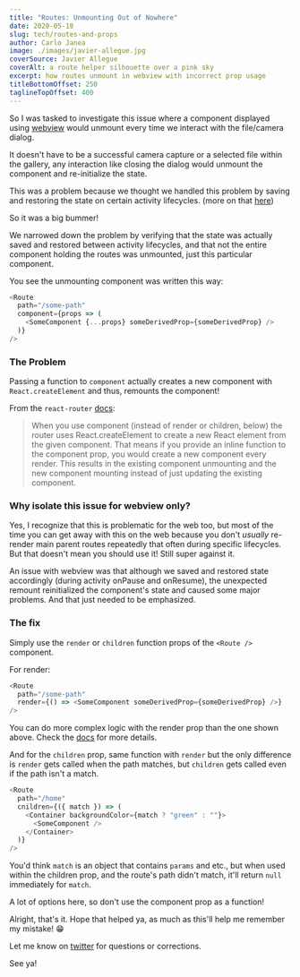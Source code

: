 ```yaml
---
title: "Routes: Unmounting Out of Nowhere"
date: 2020-05-18
slug: tech/routes-and-props
author: Carlo Janea
image: ./images/javier-allegue.jpg
coverSource: Javier Allegue
coverAlt: a route helper silhouette over a pink sky
excerpt: how routes unmount in webview with incorrect prop usage
titleBottomOffset: 250
taglineTopOffset: 400
---
```


So I was tasked to investigate this issue where a component displayed using [webview](https://github.com/react-native-community/react-native-webview) would unmount every time we interact with the file/camera dialog.

It doesn't have to be a successful camera capture or a selected file within the gallery, any interaction like closing the dialog would unmount the component and re-initialize the state.

This was a problem because we thought we handled this problem by saving and restoring the state on certain activity lifecycles. (more on that [here](https://developer.android.com/guide/components/activities/activity-lifecycle))

So it was a big bummer!

We narrowed down the problem by verifying that the state was actually saved and restored between activity lifecycles, and that not the entire component holding the routes was unmounted, just this particular component.

You see the unmounting component was written this way:

```javascript
<Route
  path="/some-path"
  component={props => (
    <SomeComponent {...props} someDerivedProp={someDerivedProp} />
  )}
/>
```

### The Problem

Passing a function to `component` actually creates a new component with `React.createElement` and thus, remounts the component!

From the `react-router` [docs](https://github.com/ReactTraining/react-router/blob/master/packages/react-router/docs/api/Route.md):

> When you use component (instead of render or children, below) the router uses React.createElement to create a new React element from the given component. That means if you provide an inline function to the component prop, you would create a new component every render. This results in the existing component unmounting and the new component mounting instead of just updating the existing component.

### Why isolate this issue for webview only?

Yes, I recognize that this is problematic for the web too, but most of the time you can get away with this on the web because you don't _usually_ re-render main parent routes repeatedly that often during specific lifecycles. But that doesn't mean you should use it! Still super against it.

An issue with webview was that although we saved and restored state accordingly (during activity onPause and onResume), the unexpected remount reinitialized the component's state and caused some major problems. And that just needed to be emphasized.

### The fix

Simply use the `render` or `children` function props of the `<Route />` component.

For render:

```javascript
<Route
  path="/some-path"
  render={() => <SomeComponent someDerivedProp={someDerivedProp} />}
/>
```

You can do more complex logic with the render prop than the one shown above. Check the [docs](https://github.com/ReactTraining/react-router/blob/master/packages/react-router/docs/api/Route.md) for more details.

And for the `children` prop, same function with `render` but the only difference is `render` gets called when the path matches, but `children` gets called even if the path isn't a match.

```javascript
<Route
  path="/home"
  cnildren={({ match }) => (
    <Container backgroundColor={match ? "green" : ""}>
      <SomeComponent />
    </Container>
  )}
/>
```

You'd think `match` is an object that contains `params` and etc., but when used within the children prop, and the route's path didn't match, it'll return `null` immediately for `match`.

A lot of options here, so don't use the component prop as a function!

Alright, that's it. Hope that helped ya, as much as this'll help me remember my mistake! 😁

Let me know on [twitter](https://twitter.com/carlojanea) for questions or corrections.

See ya!
